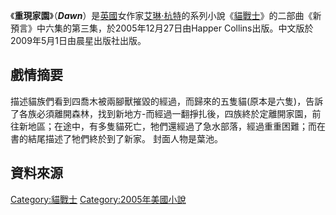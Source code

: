 {{noteTA|G1=貓戰士}}
{{Infobox Book 
| name                 = 重現家園
| image                = [[File:Warriors_Dawn_cover.jpg|200px]]
| image_caption        = 重現家園封面
| author               = 艾琳·杭特
| title_orig           = Dawn
| translator           = 高子梅
| illustrator          =
| cover_artist         = 北士品牌設計顧問
| country              = [[英國|英國]]
| language             = {{flagicon|UK}} [[英語|英語]]<br>{{flagicon|TWN}} [[繁體中文|繁體中文]]
| series               = 《[[貓戰士|貓戰士]]：新預言》
| subject              = 
| genre                = 奇幻文學
| publisher            = {{flagicon|UK}} [[哈潑·柯林斯出版社|哈潑·柯林斯出版社]]<br>{{flagicon|TWN}} [[晨星出版社|晨星出版社]]
| release_date         = 2005年12月27日<ref>[http://www.harpercollinschildrens.com/Kids/BookDetail.aspx?isbn13=9780060744557 Warriors: The New Prophecy #3: Dawn, By Erin Hunter](HarperCollins Children's Books)</ref>
| chinese_release_date = 2009年5月1日
| media_type           = 
| pages                = 
| format               =
| isbn                 = 
| oclc                 = 
| preceded_by          = [[新月危機|新月危機]]
| followed_by          = [[星光指路|星光指路]]
}}

《'''重現家園'''》（'''''Dawn'''''）是[[英國|英國]]女作家[[艾琳·杭特|艾琳·杭特]]的系列小說《[[貓戰士|貓戰士]]》的二部曲《新預言》中六集的第三集，於2005年12月27日由Happer Collins出版。中文版於2009年5月1日由晨星出版社出版。

==戲情摘要==
描述貓族們看到四喬木被兩腳獸摧毀的經過，而歸來的五隻貓(原本是六隻)，告訴了各族必須離開森林，找到新地方-而經過一翻掙扎後，四族終於定離開家園，前往新地區；在途中，有多隻貓死亡，牠們還經過了急水部落，經過重重困難；而在書的結尾描述了牠們終於到了新家。
封面人物是葉池。

==資料來源==
{{reflist}}

{{Warriorcats}}

[[Category:貓戰士|Category:貓戰士]]
[[Category:2005年美國小說|Category:2005年美國小說]]